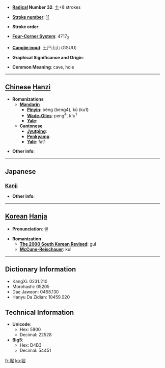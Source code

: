 * '''[[Wiktionary:Chinese radical index| Radical]] Number 32''': [[Wiktionary:Chinese radical index 土|土]]+8 strokes

* '''[[Wiktionary:Chinese total strokes index|Stroke number]]''': [[Wiktionary:Chinese total strokes index 11|11]]

* '''Stroke order''': 

* '''[[Wiktionary:Chinese four corner index|Four-Corner System]]''': 4717<sub>2</sub>

* '''[[Wiktionary:Chinese Cangjie index|Cangjie input]]''': 土尸山山 (GSUU)

* '''Graphical Significance and Origin''': 

* '''Common Meaning''': cave, hole

----

== [[Chinese]] [[Hanzi]] ==

* '''Romanizations'''
** '''[[Mandarin]]'''
*** '''[[Pinyin]]''': bèng (beng4), kū (ku1)
*** '''[[Wade-Giles]]''': peng<sup>4</sup>, k'u<sup>1</sup>
*** '''[[Yale]]''': 
** '''[[Cantonese]]'''
*** '''[[Jyutping]]''':
*** '''[[Penkyamp]]''': 
*** '''[[Yale]]''': fat1

* '''Other info''': 

----

==Japanese==
===[[Kanji]]===
{{kanji|on readings=[[くつ]] (kutsu)
|kun readings=[[ほり]] (hori), [[ほる]] (horu), [[あな]] (ana)
}}

* '''Other info''':  

----

== [[Korean]] [[Hanja]] ==

* '''Pronunciation''': 굴

* '''Romanization'''
** '''[[The 2000 South Korean Revised Romanization|The 2000 South Korean Revised]]''': gul
** '''[[McCune-Reischauer]]''': kul

----

== Dictionary Information ==

* KangXi: 0231.210
* Morohashi: 05205
* Dae Jaweon: 0468.130
* Hanyu Da Zidian: 10459.020

== Technical Information ==

* '''Unicode''':
** Hex: 5800
** Decimal: 22528
* '''Big5''':
** Hex: D4B3
** Decimal: 54451

[[fr:堀]]
[[ko:堀]]